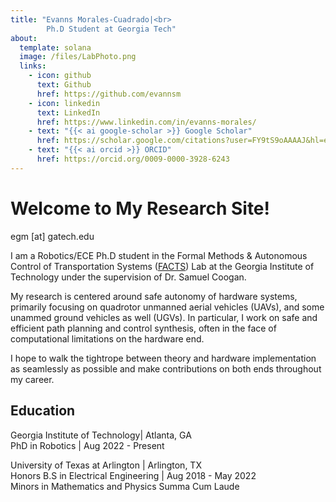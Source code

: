```yaml
---
title: "Evanns Morales-Cuadrado|<br>
        Ph.D Student at Georgia Tech"
about:
  template: solana
  image: /files/LabPhoto.png
  links:
    - icon: github
      text: Github
      href: https://github.com/evannsm
    - icon: linkedin
      text: LinkedIn
      href: https://www.linkedin.com/in/evanns-morales/
    - text: "{{< ai google-scholar >}} Google Scholar"
      href: https://scholar.google.com/citations?user=FY9tS9oAAAAJ&hl=en
    - text: "{{< ai orcid >}} ORCID"
      href: https://orcid.org/0009-0000-3928-6243
---
```



# Welcome to My Research Site!

egm \[at\] gatech.edu

I am a Robotics/ECE Ph.D student in the Formal Methods & Autonomous Control of Transportation Systems ([FACTS](https://coogan.ece.gatech.edu/)) Lab at the Georgia Institute of Technology under the supervision of Dr. Samuel Coogan.

My research is centered around safe autonomy of hardware systems, primarily focusing on quadrotor unmanned aerial vehicles (UAVs), and some unammed ground vehicles as well (UGVs). In particular, I work on safe and efficient path planning and control synthesis, often in the face of computational limitations on the hardware end.

I hope to walk the tightrope between theory and hardware implementation as seamlessly as possible and make contributions on both ends throughout my career.

## Education

Georgia Institute of Technology| Atlanta, GA  
PhD in Robotics | Aug 2022 - Present

University of Texas at Arlington | Arlington, TX  
Honors B.S in Electrical Engineering | Aug 2018 - May 2022  
Minors in Mathematics and Physics
Summa Cum Laude
